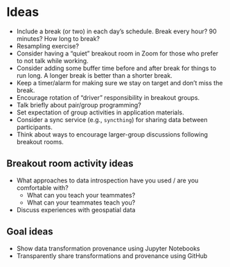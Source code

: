 # Ideas

* Include a break (or two) in each day's schedule. Break every hour? 90 minutes? How
  long to break?
* Resampling exercise?
* Consider having a "quiet" breakout room in Zoom for those who prefer to not talk while
  working.
* Consider adding some buffer time before and after break for things to run
  long. A longer break is better than a shorter break.
* Keep a timer/alarm for making sure we stay on target and don't miss the break.
* Encourage rotation of "driver" responsibility in breakout groups.
* Talk briefly about pair/group programming?
* Set expectation of group activities in application materials.
* Consider a sync service (e.g., `syncthing`) for sharing data between participants.
* Think about ways to encourage larger-group discussions following breakout rooms.


## Breakout room activity ideas

* What approaches to data introspection have you used / are you comfortable with?
    * What can you teach your teammates?
    * What can your teammates teach you?
* Discuss experiences with geospatial data



## Goal ideas

* Show data transformation provenance using Jupyter Notebooks
* Transparently share transformations and provenance using GitHub
